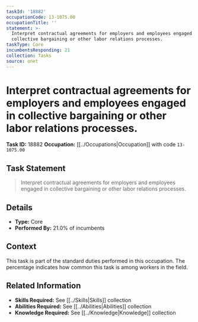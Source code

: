 ```yaml
---
taskId: '18882'
occupationCode: 13-1075.00
occupationTitle: ''
statement: >-
  Interpret contractual agreements for employers and employees engaged in
  collective bargaining or other labor relations processes.
taskType: Core
incumbentsResponding: 21
collection: Tasks
source: onet
---
```

# Interpret contractual agreements for employers and employees engaged in collective bargaining or other labor relations processes.

**Task ID:** 18882
**Occupation:** [[../Occupations|Occupation]] with code `13-1075.00`

## Task Statement

> Interpret contractual agreements for employers and employees engaged in collective bargaining or other labor relations processes.

## Details

- **Type:** Core
- **Performed By:** 21.0% of incumbents

## Context

This task is part of the standard duties performed in this occupation. The percentage indicates how common this task is among workers in the field.

## Related Information

- **Skills Required:** See [[../Skills|Skills]] collection
- **Abilities Required:** See [[../Abilities|Abilities]] collection
- **Knowledge Required:** See [[../Knowledge|Knowledge]] collection
